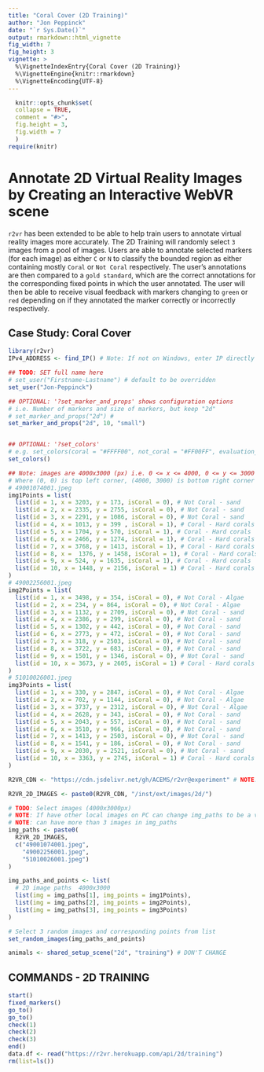 ```yaml
---
title: "Coral Cover (2D Training)"
author: "Jon Peppinck"
date: "`r Sys.Date()`"
output: rmarkdown::html_vignette
fig_width: 7
fig_height: 3
vignette: >
  %\VignetteIndexEntry{Coral Cover (2D Training)}
  %\VignetteEngine{knitr::rmarkdown}
  %\VignetteEncoding{UTF-8}
---
```

  
```r
  knitr::opts_chunk$set(
  collapse = TRUE,
  comment = "#>",
  fig.height = 3,
  fig.width = 7
  )
require(knitr)
```
  
# Annotate 2D Virtual Reality Images by Creating an Interactive WebVR scene

`r2vr` has been extended to be able to help train users to annotate virtual reality images more accurately. The 2D Training will randomly select `3` images from a pool of images. Users are able to annotate selected markers (for each image) as either `C` or `N` to classify the bounded region as either containing mostly `Coral` or `Not Coral` respectively. The user's annotations are then compared to a `gold standard`, which are the correct annotations for the corresponding fixed points in which the user annotated. The user will then be able to receive visual feedback with markers changing to `green` or `red` depending on if they annotated the marker correctly or incorrectly respectively.

## Case Study: Coral Cover

```r
library(r2vr)
IPv4_ADDRESS <- find_IP() # Note: If not on Windows, enter IP directly

## TODO: SET full name here
# set_user("Firstname-Lastname") # default to be overridden
set_user("Jon-Peppinck")

## OPTIONAL: '?set_marker_and_props' shows configuration options
# i.e. Number of markers and size of markers, but keep "2d"
# set_marker_and_props("2d") # 
set_marker_and_props("2d", 10, "small")


## OPTIONAL: '?set_colors'
# e.g. set_colors(coral = "#FFFF00", not_coral = "#FF00FF", evaluation_selection = "#0000FF")
set_colors()

## Note: images are 4000x3000 (px) i.e. 0 <= x <= 4000, 0 <= y <= 3000
# Where (0, 0) is top left corner, (4000, 3000) is bottom right corner
# 49001074001.jpeg
img1Points = list(
  list(id = 1, x = 3203, y = 173, isCoral = 0), # Not Coral - sand
  list(id = 2, x = 2335, y = 2755, isCoral = 0), # Not Coral - sand
  list(id = 3, x = 2291, y = 1086, isCoral = 0), # Not Coral - sand
  list(id = 4, x = 1013, y = 399 , isCoral = 1), # Coral - Hard corals
  list(id = 5, x = 1704, y = 570, isCoral = 1), # Coral - Hard corals
  list(id = 6, x = 2466, y = 1274, isCoral = 1), # Coral - Hard corals
  list(id = 7, x = 3768, y = 1413, isCoral = 1), # Coral - Hard corals
  list(id = 8, x =  1376, y = 1458, isCoral = 1), # Coral - Hard corals
  list(id = 9, x = 524, y = 1635, isCoral = 1), # Coral - Hard corals
  list(id = 10, x = 1448, y = 2156, isCoral = 1) # Coral - Hard corals
)
# 49002256001.jpeg
img2Points = list(
  list(id = 1, x = 3498, y = 354, isCoral = 0), # Not Coral - Algae
  list(id = 2, x = 234, y = 864, isCoral = 0), # Not Coral - Algae
  list(id = 3, x = 1132, y = 2709, isCoral = 0), # Not Coral - sand
  list(id = 4, x = 2386, y = 299, isCoral = 0), # Not Coral - sand
  list(id = 5, x = 1302, y = 442, isCoral = 0), # Not Coral - sand
  list(id = 6, x = 2773, y = 472, isCoral = 0), # Not Coral - sand
  list(id = 7, x = 318, y = 2503, isCoral = 0), # Not Coral - sand
  list(id = 8, x = 3722, y = 683, isCoral = 0), # Not Coral - sand
  list(id = 9, x = 1501, y = 1346, isCoral = 0), # Not Coral - sand
  list(id = 10, x = 3673, y = 2605, isCoral = 1) # Coral - Hard corals
)
# 51010026001.jpeg
img3Points = list(
  list(id = 1, x = 330, y = 2847, isCoral = 0), # Not Coral - Algae
  list(id = 2, x = 702, y = 1144, isCoral = 0), # Not Coral - Algae
  list(id = 3, x = 3737, y = 2312, isCoral = 0), # Not Coral - Algae
  list(id = 4, x = 2628, y = 343, isCoral = 0), # Not Coral - sand
  list(id = 5, x = 2043, y = 557, isCoral = 0), # Not Coral - sand
  list(id = 6, x = 3510, y = 966, isCoral = 0), # Not Coral - sand
  list(id = 7, x = 1413, y = 2503, isCoral = 0), # Not Coral - sand
  list(id = 8, x = 1541, y = 186, isCoral = 0), # Not Coral - sand
  list(id = 9, x = 2030, y = 2521, isCoral = 0), # Not Coral - sand
  list(id = 10, x = 3363, y = 2745, isCoral = 1) # Coral - Hard corals
)

R2VR_CDN <- "https://cdn.jsdelivr.net/gh/ACEMS/r2vr@experiment" # NOTE: Subject to change

R2VR_2D_IMAGES <- paste0(R2VR_CDN, "/inst/ext/images/2d/")

# TODO: Select images (4000x3000px)
# NOTE: If have other local images on PC can change img_paths to be a vector of relative file location for the current working directory.
# NOTE: can have more than 3 images in img_paths
img_paths <- paste0(
  R2VR_2D_IMAGES,
  c("49001074001.jpeg",
    "49002256001.jpeg",
    "51010026001.jpeg")
)

img_paths_and_points <- list(
  # 2D image paths  4000x3000
  list(img = img_paths[1], img_points = img1Points),
  list(img = img_paths[2], img_points = img2Points),
  list(img = img_paths[3], img_points = img3Points)
)

# Select 3 random images and corresponding points from list
set_random_images(img_paths_and_points)

animals <- shared_setup_scene("2d", "training") # DON'T CHANGE
```

## COMMANDS - 2D TRAINING

```r
start()
fixed_markers()
go_to()
go_to()
check(1)
check(2)
check(3)
end()
data.df <- read("https://r2vr.herokuapp.com/api/2d/training")
rm(list=ls())
```
